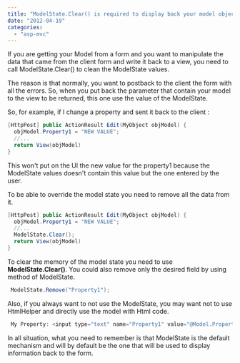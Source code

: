 ```yaml
---
title: "ModelState.Clear() is required to display back your model object"
date: "2012-04-19"
categories: 
  - "asp-mvc"
---
```


If you are getting your Model from a form and you want to manipulate the data that came from the client form and write it back to a view, you need to call ModelState.Clear() to clean the ModelState values.

The reason is that normally, you want to postback to the client the form with all the errors. So, when you put back the parameter that contain your model to the view to be returned, this one use the value of the ModelState.

So, for example, if I change a property and sent it back to the client :


```csharp
[HttpPost] public ActionResult Edit(MyObject objModel) { 
  objModel.Property1 = "NEW VALUE"; 
  //... 
  return View(objModel) 
} 
```

This won't put on the UI the new value for the property1 because the ModelState values doesn't contain this value but the one entered by the user.

To be able to override the model state you need to remove all the data from it.


```csharp
[HttpPost] public ActionResult Edit(MyObject objModel) { 
  objModel.Property1 = "NEW VALUE"; 
  //... 
  ModelState.Clear(); 
  return View(objModel) 
} 
```

To clear the memory of the model state you need to use **ModelState.Clear()**. You could also remove only the desired field by using method of ModelState.


```csharp
 ModelState.Remove("Property1"); 
```

Also, if you always want to not use the ModelState, you may want not to use HtmlHelper and directly use the model with Html code.


```csharp
 My Property: <input type="text" name="Property1" value="@Model.Property1" /> 
```

In all situation, what you need to remember is that ModelState is the default mechanism and will by default be the one that will be used to display information back to the form.
